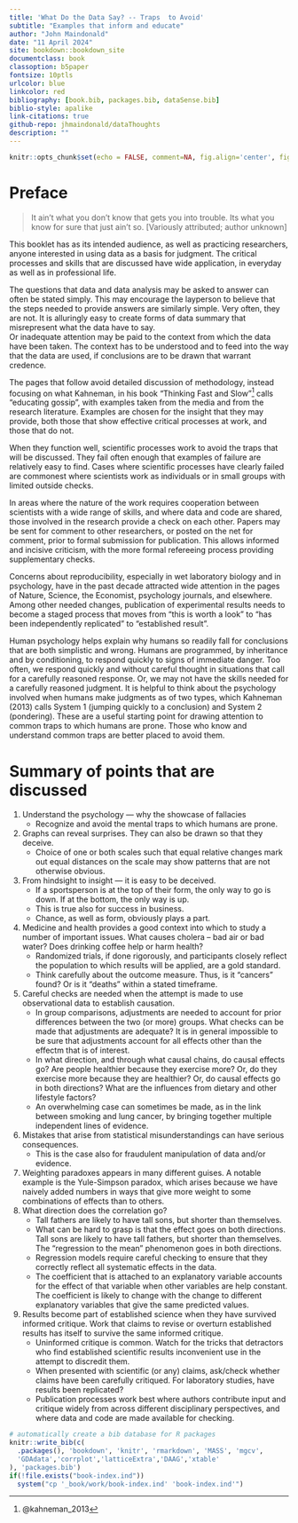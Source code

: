 ```yaml
--- 
title: 'What Do the Data Say? -- Traps  to Avoid'
subtitle: "Examples that inform and educate"
author: "John Maindonald"
date: "11 April 2024"
site: bookdown::bookdown_site
documentclass: book
classoption: b5paper
fontsize: 10ptls
urlcolor: blue
linkcolor: red
bibliography: [book.bib, packages.bib, dataSense.bib]
biblio-style: apalike
link-citations: true
github-repo: jhmaindonald/dataThoughts
description: ""
---
```


```r
knitr::opts_chunk$set(echo = FALSE, comment=NA, fig.align='center', fig.width=5.5,fig.height=5.5)
```

\renewcommand{\bibname}{References}

# Preface {-}

> It ain't what you don't know that gets you into trouble.
> Its what you know for sure that just ain't so.
> [Variously attributed; author unknown]

This booklet has as its intended audience, as well as practicing 
researchers, anyone interested in using data as a basis for
judgment.  The critical processes and skills that are discussed 
have wide application, in everyday as well as in professional life.

The questions that data and data analysis may be asked to answer can 
often be stated simply. This may encourage the layperson to believe 
that the steps needed to provide answers are similarly simple.
Very often, they are not.  It is alluringly easy to create forms of
data summary that misrepresent what the data have to say.  
Or inadequate attention may be paid to the context from which the
data have been taken.  The context has to be understood and to feed 
into the way that the data are used, if conclusions are to be drawn
that warrant credence.

The pages that follow avoid detailed discussion of methodology,
instead focusing on what Kahneman, in his book 
"Thinking Fast and Slow"^[@kahneman_2013] calls "educating gossip", 
with examples taken from the media and from the research literature.
Examples are chosen for the insight that they may provide, both
those that show effective critical processes at work, and those
that do not.

When they function well, scientific processes work to avoid the
traps that will be discussed.  They fail often enough that examples 
of failure are relatively easy to find.  Cases where scientific 
processes have clearly failed are commonest where scientists work 
as individuals or in small groups with limited outside checks.

In areas where the nature of the work requires cooperation between 
scientists with a wide range of skills, and where data and code
are shared, those involved in the research provide a check on each 
other.  Papers may be sent for comment to other researchers, or 
posted on the net for comment, prior to formal submission for 
publication.  This allows informed and incisive criticism, with 
the more formal refereeing process providing supplementary checks.

Concerns about reproducibility, especially in wet laboratory 
biology and in psychology, have in the past decade attracted 
wide attention in the pages of Nature, Science, the Economist, 
psychology journals, and elsewhere.  Among other needed changes, 
publication of experimental results needs to become a staged 
process that moves from "this is worth a look" to "has been 
independently replicated" to "established result".

Human psychology helps explain why humans so readily fall for
conclusions that are both simplistic and wrong. Humans are 
programmed, by inheritance and by conditioning, to respond 
quickly to signs of immediate danger.  Too often, we respond 
quickly and without careful thought in situations that call 
for a carefully reasoned response.  Or, we may not have the 
skills needed for a carefully reasoned judgment.
It is helpful to think about the psychology involved when humans 
make judgments as of two types, which Kahneman (2013) calls System 1 
(jumping quickly to a conclusion) and System 2 (pondering). 
These are a useful starting point for drawing attention to common 
traps to which humans are prone. Those who know and understand 
common traps are better placed to avoid them.

# Summary of points that are discussed  {-}

1. Understand the psychology  --- why the showcase of fallacies
    +  Recognize and avoid the mental traps to which humans are prone.
2. Graphs can reveal surprises. They can also be drawn 
so that they deceive.  
    + Choice of one or both scales such that equal relative
    changes mark out equal distances on the scale may show 
    patterns that are not otherwise obvious.
3. From hindsight to insight --- it is easy to be deceived.
    + If a sportsperson is at the top of their form, the only 
way to go is down. If at the bottom, the only way is up.
    + This is true also for success in business.
    + Chance, as well as form, obviously plays a part.
4. Medicine and health provides a good context into which to study
a number of important issues. What causes cholera – bad air or bad water? 
 Does drinking coffee help or harm health? 
    + Randomized trials, if done rigorously, and participants 
    closely reflect the population to which results will be applied,
    are a gold standard.
    + Think carefully about the outcome measure.  Thus, is it
    "cancers" found?  Or is it "deaths" within a stated timeframe.
5. Careful checks are needed when the attempt is made to use
observational data to establish causation.
    + In group comparisons, adjustments are needed 
    to account for prior differences between the two (or more)
    groups. What checks can be made that adjustments are adequate?
    It is in general impossible to be sure that adjustments account
    for all effects other than the effectm that is of interest.
    + In what direction, and through what causal chains, do causal
    effects go? Are people healthier because they exercise more?
    Or, do they exercise more because they are healthier?  Or, do
    causal effects go in both directions?  What are the influences
    from dietary and other lifestyle factors?
    + An overwhelming case can sometimes be made, as in the link
    between smoking and lung cancer, by bringing together multiple 
    independent lines of evidence.
6. Mistakes that arise from statistical misunderstandings
can have serious consequences.
    + This is the case also for fraudulent manipulation of
    data and/or evidence.
7. Weighting paradoxes appears in many different guises.
A notable example is the Yule-Simpson paradox, which arises 
because we have naively added numbers in ways that give more 
weight to some combinations of effects than to others. 
8. What direction does the correlation go? 
    + Tall fathers are likely to have tall sons, but shorter than themselves. 
    + What can be hard to grasp is that the effect goes on both directions.
Tall sons are likely to have tall fathers, but shorter than themselves.
The "regression to the mean" phenomenon goes in both directions.  
    + Regression models require careful checking to ensure that they
    correctly reflect all systematic effects in the data.
    + The coefficient that is attached to an explanatory variable accounts
    for the effect of that variable when other variables are help constant.
    The coefficient is likely to change with the change to different 
    explanatory variables that give the same predicted  values.
9. Results become part of established science when they have
survived informed critique. Work that claims to revise or overturn
established results has itself to survive the same informed critique.
    + Uninformed critique is common.  Watch for the tricks that 
    detractors who find established scientific results inconvenient
    use in the attempt to discredit them.
    + When presented with scientific (or any) claims, ask/check
    whether claims have been carefully critiqued.  For laboratory
    studies, have results been replicated?
    + Publication processes work best where authors contribute
    input and critique widely from across different disciplinary 
    perspectives, and where data and code are made available for 
    checking.


```r
# automatically create a bib database for R packages
knitr::write_bib(c(
  .packages(), 'bookdown', 'knitr', 'rmarkdown', 'MASS', 'mgcv', 
  'GDAdata','corrplot','latticeExtra','DAAG','xtable'
), 'packages.bib')
if(!file.exists("book-index.ind"))
  system("cp '_book/work/book-index.ind' 'book-index.ind'")
```
